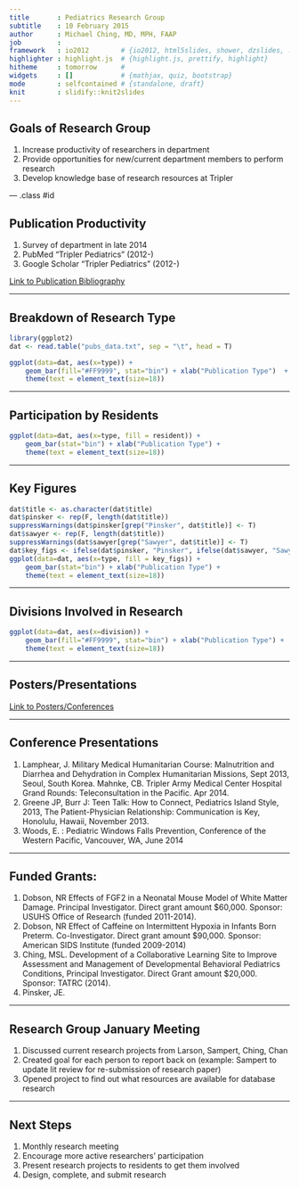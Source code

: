 ```yaml
---
title       : Pediatrics Research Group
subtitle    : 10 February 2015
author      : Michael Ching, MD, MPH, FAAP
job         : 
framework   : io2012        # {io2012, html5slides, shower, dzslides, ...}
highlighter : highlight.js  # {highlight.js, prettify, highlight}
hitheme     : tomorrow      # 
widgets     : []            # {mathjax, quiz, bootstrap}
mode        : selfcontained # {standalone, draft}
knit        : slidify::knit2slides
---
```


## Goals of Research Group

1. Increase productivity of researchers in department
2. Provide opportunities for new/current department members to perform research
3. Develop knowledge base of research resources at Tripler

--- .class #id 

## Publication Productivity

1. Survey of department in late 2014
2. PubMed "Tripler Pediatrics" (2012-)
3. Google Scholar "Tripler Pediatrics" (2012-)

[Link to Publication Bibliography](publications.html)

---

## Breakdown of Research Type

```r
library(ggplot2)
dat <- read.table("pubs_data.txt", sep = "\t", head = T)

ggplot(data=dat, aes(x=type)) + 
    geom_bar(fill="#FF9999", stat="bin") + xlab("Publication Type")  +
    theme(text = element_text(size=18))
```

---

## Participation by Residents

```r
ggplot(data=dat, aes(x=type, fill = resident)) + 
    geom_bar(stat="bin") + xlab("Publication Type") +
    theme(text = element_text(size=18))
```

---

## Key Figures

```r
dat$title <- as.character(dat$title)
dat$pinsker <- rep(F, length(dat$title))
suppressWarnings(dat$pinsker[grep("Pinsker", dat$title)] <- T)
dat$sawyer <- rep(F, length(dat$title))
suppressWarnings(dat$sawyer[grep("Sawyer", dat$title)] <- T)
dat$key_figs <- ifelse(dat$pinsker, "Pinsker", ifelse(dat$sawyer, "Sawyer", "Other"))
ggplot(data=dat, aes(x=type, fill = key_figs)) + 
    geom_bar(stat="bin") + xlab("Publication Type") +
    theme(text = element_text(size=18))
```

---

## Divisions Involved in Research

```r
ggplot(data=dat, aes(x=division)) + 
    geom_bar(fill="#FF9999", stat="bin") + xlab("Publication Type") +
    theme(text = element_text(size=18))
```

---

## Posters/Presentations

[Link to Posters/Conferences](posters_presentations.html)

---

## Conference Presentations
1. Lamphear, J. Military Medical Humanitarian Course: Malnutrition and Diarrhea and Dehydration in Complex Humanitarian Missions, Sept 2013, Seoul, South Korea.
Mahnke, CB. Tripler Army Medical Center Hospital Grand Rounds: Teleconsultation in the Pacific. Apr 2014.
1. Greene JP, Burr J: Teen Talk: How to Connect, Pediatrics Island Style, 2013, The Patient-Physician Relationship: Communication is Key, Honolulu, Hawaii, November 2013.
1. Woods, E. : Pediatric Windows Falls Prevention, Conference of the Western Pacific, Vancouver, WA, June 2014

---

## Funded Grants: 
1. Dobson, NR Effects of FGF2 in a Neonatal Mouse Model of White Matter Damage. Principal Investigator. Direct grant amount $60,000. Sponsor: USUHS Office of Research (funded 2011-2014). 
1. Dobson, NR Effect of Caffeine on Intermittent Hypoxia in Infants Born Preterm. Co-Investigator. Direct grant amount $90,000. Sponsor: American SIDS Institute (funded 2009-2014)
1. Ching, MSL. Development of a Collaborative Learning Site to Improve Assessment and Management of Developmental Behavioral Pediatrics Conditions, Principal Investigator. Direct Grant amount $20,000. Sponsor: TATRC (2014).
1. Pinsker, JE. 

---

## Research Group January Meeting
1. Discussed current research projects from Larson, Sampert, Ching, Chan
2. Created goal for each person to report back on (example: Sampert to update lit review for re-submission of research paper)
3. Opened project to find out what resources are available for database research

---

## Next Steps
1. Monthly research meeting
1. Encourage more active researchers' participation
2. Present research projects to residents to get them involved
3. Design, complete, and submit research